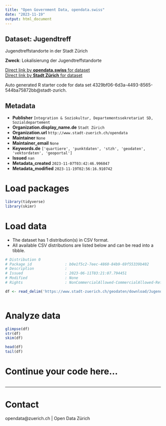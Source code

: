 ```yaml
---
title: "Open Government Data, opendata.swiss"
date: "2023-11-19"
output: html_document
---
```


## Dataset: Jugendtreff

Jugendtreffstandorte in der Stadt Zürich

**Zweck**: Lokalisierung der Jugendtreffstandorte

[Direct link by **opendata.swiss** for dataset](https://opendata.swiss/de/dataset/jugendtreff1)<br>
[Direct link by **Stadt Zürich** for dataset](https://data.stadt-zuerich.ch/dataset/geo_jugendtreff)

Auto generated R starter code for data set 4329bf06-6d3a-4493-8565-544ba75872bb@stadt-zurich.

## Metadata

- **Publisher** `Integration & Soziokultur, Departementssekretariat SD, Sozialdepartement`
- **Organization.display_name.de** `Stadt Zürich`
- **Organization.url** `http://www.stadt-zuerich.ch/opendata`
- **Maintainer** `None`
- **Maintainer_email** `None`
- **Keywords.de** `['quartiere', 'punktdaten', 'stzh', 'geodaten', 'vektordaten', 'geoportal']`
- **Issued** `nan`
- **Metadata_created** `2023-11-07T03:42:46.996047`
- **Metadata_modified** `2023-11-19T02:56:16.910742`


# Load packages

```r

library(tidyverse)
library(skimr)

```

# Load data

-   The dataset has 1 distribution(s) in CSV format.
-   All available CSV distributions are listed below and can be read into a tibble.

```r

# Distribution 0
# Package_id               : b0e1f5c2-7eec-4860-84b9-69f55339b402
# Description              : 
# Issued                   : 2023-06-11T03:21:07.794451
# Modified                 : None
# Rights                   : NonCommercialAllowed-CommercialAllowed-ReferenceNotRequired

df <- read_delim('https://www.stadt-zuerich.ch/geodaten/download/Jugendtreff?format=10008')



```

# Analyze data

```r

glimpse(df)
str(df)
skim(df)

head(df)
tail(df)

```

# Continue your code here...

```r

```

------------------------------------------------------------------------

# Contact

opendata@zuerich.ch | Open Data Zürich
